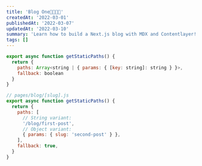 ```yaml
---
title: 'Blog One🚀🚀🚀🚀'
createdAt: '2022-03-01'
publishedAt: '2022-03-07'
updatedAt: '2022-03-10'
summary: 'Learn how to build a Next.js blog with MDX and Contentlayer!'
tags: []
---
```



```js {3} showLineNumbers
export async function getStaticPaths() {
  return {
    paths: Array<string | { params: { [key: string]: string } }>,
    fallback: boolean
  }
}
```


```js
// pages/blog/[slug].js
export async function getStaticPaths() {
  return {
    paths: [
      // String variant:
      '/blog/first-post',
      // Object variant:
      { params: { slug: 'second-post' } },
    ],
    fallback: true,
  }
}
```